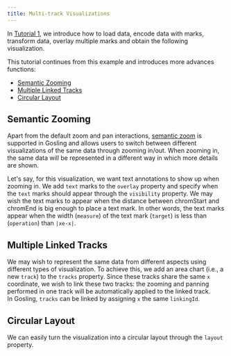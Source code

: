 ```yaml
---
title: Multi-track Visualizations
---
```


In <a href='./'>Tutorial 1</a>, we introduce how to load data, encode data with marks, transform data, overlay multiple marks and obtain the following visualization.

<div className='gosling-container'>
  <GoslingComponent spec={stripJsonComments(SPEC_OVERLAP)}/>
</div>

This tutorial continues from this example and introduces more advances functions: 
- [Semantic Zooming](#semantic-zooming)
- [Multiple Linked Tracks](#multiple-linked-tracks)
- [Circular Layout](#circular-layout)


## Semantic Zooming

Apart from the default zoom and pan interactions, [semantic zoom](https://github.com/gosling-lang/gosling-docs/blob/master/docs/semantic-zoom.md) is supported in Gosling and allows users to switch between different visualizations of the same data through zooming in/out. When zooming in, the same data will be represented in a different way in which more details are shown. 

Let's say, for this visualization, we want text annotations to show up when zooming in.
We add `text` marks to the `overlay` property and specify when the `text` marks should appear through the `visibility` property.
We may wish the text marks to appear when the distance between chromStart and chromEnd is big enough to place a text mark.
In other words, the text marks appear when the width (`measure`) of the text mark (`target`) is less than (`operation`) than `|xe-x|`.

<GoslingEditor spec={SPEC_ZOOM}/>



## Multiple Linked Tracks

We may wish to represent the same data from different aspects using different types of visualization.
To achieve this, we add an area chart (i.e., a new `track`) to the `tracks` property. 
Since these tracks share the same `x` coordinate, we wish to link these two tracks: the zooming and panning performed in one track will be automatically applied to the linked track.  
In Gosling, `tracks` can be linked by assigning `x` the same  `linkingId`. 

<GoslingEditor spec={SPEC_LINK}/>


## Circular Layout

We can easily turn the visualization into a circular layout through the `layout` property.

<GoslingEditor spec={SPEC_CIRCULAR} />

